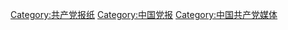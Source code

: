 [[Category:共产党报纸|Category:共产党报纸]]
[[Category:中国党报|Category:中国党报]]
[[Category:中国共产党媒体|Category:中国共产党媒体]]